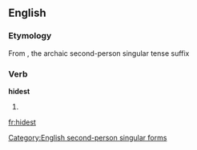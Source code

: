 ==English==
===Etymology===
From {{term|hide}} {{term|-st}}, the archaic second-person singular tense suffix

===Verb===
'''hidest'''

# {{archaic}} {{form of|[[second-person singular]] form|[[hide]]}}

[[Category:English second-person singular forms]]

[[fr:hidest]]